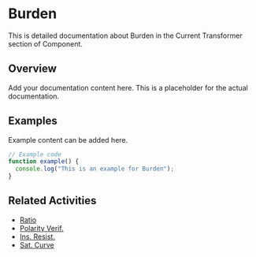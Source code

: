 # Burden

This is detailed documentation about Burden in the Current Transformer section of Component.

## Overview

Add your documentation content here. This is a placeholder for the actual documentation.

## Examples

Example content can be added here.

```typescript
// Example code
function example() {
  console.log("This is an example for Burden");
}
```

## Related Activities

- [Ratio](/docs/component/current-transformer/ratio)
- [Polarity Verif.](/docs/component/current-transformer/polarity-verif)
- [Ins. Resist.](/docs/component/current-transformer/ins-resist)
- [Sat. Curve](/docs/component/current-transformer/sat-curve)
